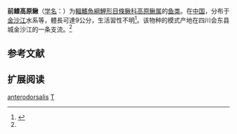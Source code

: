 {{Speciesbox
| name = 前鳍高原鳅
| status = NE
| status_system = IUCN3.1
| image = 
| genus = Triplophysa
| species = anterodorsalis
| authority = Zhu et Cao, 1989<ref name='id6371'>{{cite web| url =http://www.bioinfo.cn/db05/BjdwSpecies.php?action=view&id=6371| title =前鳍高原鳅| work =中国动物物种编目数据库| publisher =中国科学院微生物研究所| author =中国科学院动物研究所| accessdate =2009-04-11| deadurl =yes| archiveurl =https://web.archive.org/web/20160305005201/http://www.bioinfo.cn/db05/BjdwSpecies.php?action=view&id=6371| archivedate =2016-03-05}}</ref>
}}

'''前鳍高原鳅'''（[[学名|学名]]：{{lang|la|''Triplophysa anterodorsalis''}}）为[[輻鰭魚綱|輻鰭魚綱]][[鯉形目|鯉形目]][[條鳅科|條鳅科]][[高原鳅属|高原鳅属]]的[[鱼类|鱼类]]。在[[中国|中国]]，分布于[[金沙江|金沙江]]水系等，體長可達9公分，生活習性不明<ref>{{cite web|url=http://wpbp.sinica.edu.tw/Summary/SpeciesSummary.php?id=60166&lang=chinese|title=Triplophysa anterodorsalis|access-date=2022-04-30|archive-date=2022-04-30|archive-url=https://web.archive.org/web/20220430045543/http://wpbp.sinica.edu.tw/Summary/SpeciesSummary.php?id=60166&lang=chinese}}</ref>。该物种的模式产地在四川会东县城金沙江的一条支流。<ref name='id6371'/>

== 参考文献 ==
{{reflist}}

== 扩展阅读 ==
{{refbegin}}
{{wikispecies-inline|Triplophysa anterodorsalis|前鳍高原鳅}}
{{refend}}
{{Taxonbar|from=Q1040973}}

[[Category:高原鳅属|anterodorsalis]]
[[Category:1989年描述的鱼类|T]]


{{鯉形目小作品}}